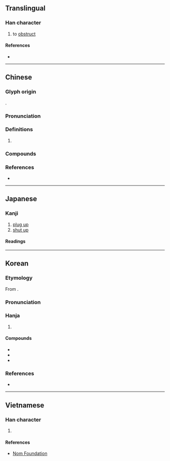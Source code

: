 {{character info}}
==Translingual==

===Han character===
{{Han char|rn=32|rad=土|as=13|sn=16|four=00104|canj=YVGG|ids=⿱雍土}}

# to [[obstruct]]

====References====
* {{Han ref|kx=0240.180|dkj=05524|dj=0480.040|hdz=10493.040|uh=58C5|ud=22725|bh=BEC3|bd=48835}}

----

==Chinese==
{{zh-forms|alt=㙲,邕,廱,𡓱,𡔏,㽫}}

===Glyph origin===
{{Han etym}}
{{Han compound|雍|土|ls=psc|c1=p|c2=s|t2=soil; ground}}.

===Pronunciation===
{{zh-pron
|m=yōng,yǒng
|c=jung1,ngung1,jung2
|h=pfs=yûng
|mn=iong/èng
|mc=y
|oc=y
|cat=
}}

===Definitions===
{{zh-hanzi}}

# {{rfdef|zh}}

===Compounds===
{{zh-der|交通壅塞|培壅|壅土|壅塞|壅滯|壅蔽|壅門|壅閉|懸壅垂|鄣壅}}

===References===
* {{R:yue:Hanzi}}

----

==Japanese==

===Kanji===
{{ja-kanji|grade=|rs=土13}}

# [[plug up]]
# [[shut up]]

====Readings====
{{ja-readings|goon=[[ゆ]] (yu)|kanon=[[よう]] (yō)|kun=[[ふさぐ]] (fusagu)}}

----

==Korean==

===Etymology===
From {{der|ko|ltc|sort=옹|-}} {{ltc-l|壅|id=2}}.
{{hanja-ety
|dk={{hanja-dongguk|ᅙᅩᇰ〯|qwǒng}}
|m={{hanja-hunmong|오ᇰ〯|wǒng|雜語#하05A}}
|mh=[[붓도도다|붓도돌〮]] 오ᇰ〯 
|m2={{hanja-sinjeung|&nbsp;옹|wong}}
|m2h=[[막다|마ᄀᆞᆯ]] 옹
}}
===Pronunciation===
{{ko-hanja-pron|옹|l=y}}

===Hanja===
{{ko-hanja-search}}
{{ko-hanja|막다|막을|옹}}

# {{hanja form of|옹|to [[block]]; to [[obstruct]]}}

====Compounds====
{{der-top3|Compounds}}
* {{ko-l|옹졸|壅拙}}
* {{ko-l|옹색|壅塞}}
* {{ko-l|옹고집|壅固執}}
{{der-bottom}}

===References===
* {{R:hanjadoc|2006}}

----

==Vietnamese==

===Han character===
{{vi-readings|reading=ung|rs=土13}}

# {{rfdef|vi|sort=土13}}

====References====
* [http://nomfoundation.org/common/nom_details.php?codepoint=58c5 Nom Foundation]
